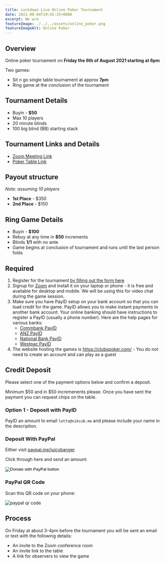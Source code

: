 ```yaml
---
title: Lockdown Live Online Poker Tournament
date: 2021-08-04T19:55:25+0000
excerpt: We wre
featureImage: ./../../assets/online_poker.png
featureImageAlt: Online Poker
---
```


## Overview

Online poker tournament on **Friday the 6th of August 2021 starting at 6pm**

Two games:

 - Sit n go single table tournament at approx **7pm**
 - Ring game at the conclusion of the tournament

## Tournament Details

- Buyin - **$50**
- Max 10 players
- 20 minute blinds
- 100 big blind (BB) starting stack

## Tournament Links and Details

- [Zoom Meeting Link](https://us02web.zoom.us/j/87875923621?pwd=UHZHa1l0Q2dRTU9qakRXcjFubXh3UT09)
- [Poker Table Link](https://clubspoker.com/table-sessions/865d8992-6d1a-465b-ad7f-6967d74a7658)

## Payout structure

_Note: assuming 10 players_

- **1st Place** - $350
- **2nd Place** - $150

## Ring Game Details

 - Buyin - **$100**
 - Rebuy at any time in **$50** increments
 - Blinds **$1/$1** with no ante
 - Game begins at conclusion of tournament and runs until the last person folds

## Required

1. Register for the tournament [by filling out the form here](https://docs.google.com/forms/d/e/1FAIpQLSdQK5LLxb4xE2rutwVzsoa53tyHXEwu4qp-qikCWBwevEhNqA/viewform)
1. Signup for [Zoom](https://zoom.com) and install it on your laptop or phone - it is free and available for desktop and mobile. We will be using this for video chat during the game session.
1. Make sure you have PayID setup on your bank account so that you can load credit for the game. PayID allows you to make instant payments to another bank account. Your online banking should have instructions to register a PayID (usually a phone number). Here are the help pages for various banks:
   - [Commbank PayID](https://www.commbank.com.au/digital-banking/pay-id.html)
   - [ANZ PayID](https://www.anz.com.au/ways-to-bank/more/pay-id/)
   - [National Bank PayID](https://www.nab.com.au/personal/customer-support/payid)
   - [Westpac PayID](https://www.westpac.com.au/personal-banking/online-banking/making-the-most/new-payments-platform/)
1. The website hosting the games is https://clubspoker.com/ - You do not need to create an account and can play as a guest

## Credit Deposit

Please select one of the payment options below and confirm a deposit.

Minimum $50 and in $50 incremenents please. Once you have sent the payment you can request chips on the table.

### Option 1 - Deposit with PayID

PayID an amount to email `lotto@nikcub.me` and please include your name in the description.

### Deposit With PayPal

Either visit [paypal.me/juicybanger](https://paypal.me/juicybanger)

Click through here and send an amount:

<form action="https://www.paypal.com/donate" method="post" target="_top">
<input type="hidden" name="business" value="MY98UPZ2KBRBE" />
<input type="hidden" name="no_recurring" value="1" />
<input type="hidden" name="item_name" value="Games night pool" />
<input type="hidden" name="currency_code" value="AUD" />
<input type="image" src="https://www.paypalobjects.com/en_AU/i/btn/btn_donateCC_LG.gif" border="0" name="submit" title="PayPal - The safer, easier way to pay online!" alt="Donate with PayPal button" />
<img alt="" border="0" src="https://www.paypal.com/en_AU/i/scr/pixel.gif" width="1" height="1" />
</form>

### PayPal QR Code

Scan this QR code on your phone:

![paypal qr code](./../../assets/paypal_qr_code.png)


## Process

On Friday at about 3-4pm before the tournament you will be sent an email or text with the following details:

- An invite to the Zoom conference room
- An invite link to the table
- A link for observers to view the game
